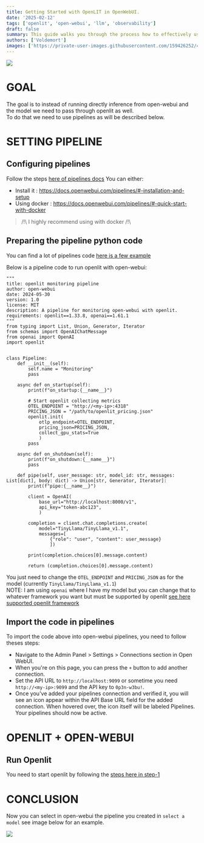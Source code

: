 ```yaml
---
title: Getting Started with OpenLIT in OpenWebUI.
date: '2025-02-12'
tags: ['openlit', 'open-webui', 'llm', 'observability']
draft: false
summary: This guide walks you through the process how to effectively use OpenLIT within the OpenWebUI framework, covering installation, configuration, and practical use cases.
authors: ['Voldemort']
images: ['https://private-user-images.githubusercontent.com/159426252/400781733-0b8b6a37-9ee7-476e-ae11-b7fd3179166c.png?jwt=eyJhbGciOiJIUzI1NiIsInR5cCI6IkpXVCJ9.eyJpc3MiOiJnaXRodWIuY29tIiwiYXVkIjoicmF3LmdpdGh1YnVzZXJjb250ZW50LmNvbSIsImtleSI6ImtleTUiLCJleHAiOjE3MzkzNTgyMTksIm5iZiI6MTczOTM1NzkxOSwicGF0aCI6Ii8xNTk0MjYyNTIvNDAwNzgxNzMzLTBiOGI2YTM3LTllZTctNDc2ZS1hZTExLWI3ZmQzMTc5MTY2Yy5wbmc_WC1BbXotQWxnb3JpdGhtPUFXUzQtSE1BQy1TSEEyNTYmWC1BbXotQ3JlZGVudGlhbD1BS0lBVkNPRFlMU0E1M1BRSzRaQSUyRjIwMjUwMjEyJTJGdXMtZWFzdC0xJTJGczMlMkZhd3M0X3JlcXVlc3QmWC1BbXotRGF0ZT0yMDI1MDIxMlQxMDU4MzlaJlgtQW16LUV4cGlyZXM9MzAwJlgtQW16LVNpZ25hdHVyZT0yZGNkNjYzYWZlNTdhNDY4MDAxYzVmMjkyZTQ1YzMzZmJlZjNiY2VhMmI3M2U3MDRmNzk5MzQ1YzlkZDRmYjgyJlgtQW16LVNpZ25lZEhlYWRlcnM9aG9zdCJ9.th0A5z_CS20SqGZJk1VoWIIBMiCzFNXWy8Hr5vVmtBw']
---
```


![](https://private-user-images.githubusercontent.com/159426252/400781733-0b8b6a37-9ee7-476e-ae11-b7fd3179166c.png?jwt=eyJhbGciOiJIUzI1NiIsInR5cCI6IkpXVCJ9.eyJpc3MiOiJnaXRodWIuY29tIiwiYXVkIjoicmF3LmdpdGh1YnVzZXJjb250ZW50LmNvbSIsImtleSI6ImtleTUiLCJleHAiOjE3MzkzNTgyMTksIm5iZiI6MTczOTM1NzkxOSwicGF0aCI6Ii8xNTk0MjYyNTIvNDAwNzgxNzMzLTBiOGI2YTM3LTllZTctNDc2ZS1hZTExLWI3ZmQzMTc5MTY2Yy5wbmc_WC1BbXotQWxnb3JpdGhtPUFXUzQtSE1BQy1TSEEyNTYmWC1BbXotQ3JlZGVudGlhbD1BS0lBVkNPRFlMU0E1M1BRSzRaQSUyRjIwMjUwMjEyJTJGdXMtZWFzdC0xJTJGczMlMkZhd3M0X3JlcXVlc3QmWC1BbXotRGF0ZT0yMDI1MDIxMlQxMDU4MzlaJlgtQW16LUV4cGlyZXM9MzAwJlgtQW16LVNpZ25hdHVyZT0yZGNkNjYzYWZlNTdhNDY4MDAxYzVmMjkyZTQ1YzMzZmJlZjNiY2VhMmI3M2U3MDRmNzk5MzQ1YzlkZDRmYjgyJlgtQW16LVNpZ25lZEhlYWRlcnM9aG9zdCJ9.th0A5z_CS20SqGZJk1VoWIIBMiCzFNXWy8Hr5vVmtBw)

# GOAL

The goal is to instead of running directly inference from open-webui and the model we need to pass through openlit as well.  
To do that we need to use pipelines as will be described below.

# SETTING PIPELINE

## Configuring pipelines

Follow the steps [here of pipelines docs](https://docs.openwebui.com/pipelines/)
You can either:
  * Install it : https://docs.openwebui.com/pipelines/#-installation-and-setup
  * Using docker : https://docs.openwebui.com/pipelines/#-quick-start-with-docker
> /!\ I highly recommend using with docker /!\

## Preparing the pipeline python code

You can find a lot of pipelines code [here is a few example](https://github.com/open-webui/pipelines/tree/main/examples/pipelines)

Below is a pipeline code to run openlit with open-webui:
```python3
"""
title: openlit monitoring pipeline
author: open-webui
date: 2024-05-30
version: 1.0
license: MIT
description: A pipeline for monitoring open-webui with openlit.
requirements: openlit==1.33.8, openai==1.61.1
"""
from typing import List, Union, Generator, Iterator
from schemas import OpenAIChatMessage
from openai import OpenAI
import openlit


class Pipeline:
    def __init__(self):
        self.name = "Monitoring"
        pass

    async def on_startup(self):
        print(f"on_startup:{__name__}")
        
        # Start openlit collecting metrics
        OTEL_ENDPOINT = "http://<my-ip>:4318"
        PRICING_JSON = "/path/to/openlit_pricing.json"
        openlit.init(
            otlp_endpoint=OTEL_ENDPOINT,
            pricing_json=PRICING_JSON,
            collect_gpu_stats=True
            )
        pass

    async def on_shutdown(self):
        print(f"on_shutdown:{__name__}")
        pass

    def pipe(self, user_message: str, model_id: str, messages: List[dict], body: dict) -> Union[str, Generator, Iterator]:
        print(f"pipe:{__name__}")

        client = OpenAI(
            base_url="http://localhost:8000/v1",
            api_key="token-abc123",
            )
        
        completion = client.chat.completions.create(
            model="TinyLlama/TinyLlama_v1.1",
            messages=[
                {"role": "user", "content": user_message}
                ])
        
        print(completion.choices[0].message.content)

        return (completion.choices[0].message.content)
```
You just need to change the `OTEL_ENDPOINT` and `PRICING_JSON` as for the model (currently `TinyLlama/TinyLlama_v1.1`)  
NOTE: I am using `openai` where I have my model but you can change that to whatever framework you want but must be supported by openlit [see here supported openlit framework](https://github.com/openlit/openlit/tree/main/sdk/python#auto-instrumentation-capabilities)

## Import the code in pipelines

To import the code above into open-webui pipelines, you need to follow theses steps:  
  * Navigate to the Admin Panel > Settings > Connections section in Open WebUI.
  * When you're on this page, you can press the `+` button to add another connection.
  * Set the API URL to `http://localhost:9099` or sometime you need `http://<my-ip>:9099` and the API key to `0p3n-w3bu!`.
  * Once you've added your pipelines connection and verified it, you will see an icon appear within the API Base URL field for the added connection. When hovered over, the icon itself will be labeled Pipelines. Your pipelines should now be active.

# OPENLIT + OPEN-WEBUI

## Run Openlit

You need to start openlit by following the [steps here in step-1](https://github.com/openlit/openlit?tab=readme-ov-file#step-1-deploy-openlit-stack)

# CONCLUSION

Now you can select in open-webui the pipeline you created in `select a model` see image below for an example.

![](https://davidmac.pro/posts/2024-11-15-ai-start-ollama-openwebui/openwebui-select-model.png)

